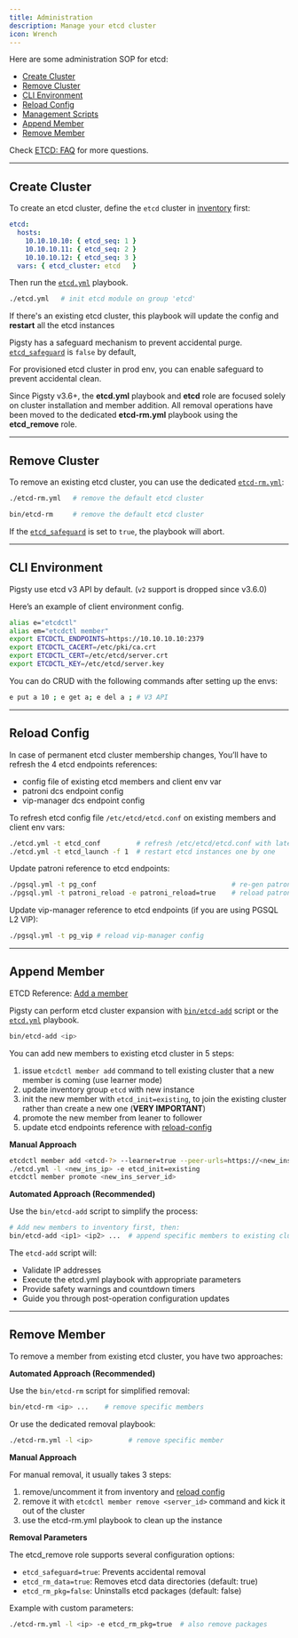 ```yaml
---
title: Administration
description: Manage your etcd cluster
icon: Wrench
---
```



Here are some administration SOP for etcd:

- [Create Cluster](#create-cluster)
- [Remove Cluster](#remove-cluster)
- [CLI Environment](#cli-environment)
- [Reload Config](#reload-config)
- [Management Scripts](#management-scripts)
- [Append Member](#append-member)
- [Remove Member](#remove-member)

Check [ETCD: FAQ](/etcd/faq) for more questions.


------

## Create Cluster

To create an etcd cluster, define the `etcd` cluster in [inventory](/config/inventory) first:

```yaml
etcd:
  hosts:
    10.10.10.10: { etcd_seq: 1 }
    10.10.10.11: { etcd_seq: 2 }
    10.10.10.12: { etcd_seq: 3 }
  vars: { etcd_cluster: etcd   }
```

Then run the [`etcd.yml`](/etcd/playbook/#etcdyml) playbook.

```bash
./etcd.yml   # init etcd module on group 'etcd'
```

If there's an existing etcd cluster, this playbook will update the config and **restart** all the etcd instances



Pigsty has a safeguard mechanism to prevent accidental purge. [`etcd_safeguard`](/etcd/param#etcd_safeguard) is `false` by default,

For provisioned etcd cluster in prod env, you can enable safeguard to prevent accidental clean.

<Callout title="Architecture Change: Pigsty v3.6+" type="info">

Since Pigsty v3.6+, the **etcd.yml** playbook and **etcd** role are focused solely on cluster installation and member addition. All removal operations have been moved to the dedicated **etcd-rm.yml** playbook using the **etcd_remove** role.

</Callout>



------

## Remove Cluster

To remove an existing etcd cluster, you can use the dedicated [`etcd-rm.yml`](/etcd/playbook/#etcdyml):

```bash tab="playbook"
./etcd-rm.yml   # remove the default etcd cluster
```
```bash tab="script"
bin/etcd-rm     # remove the default etcd cluster
```

If the [`etcd_safeguard`](/etcd/param#etcd_safeguard) is set to `true`, the playbook will abort.





------

## CLI Environment

Pigsty use etcd v3 API by default. (`v2` support is dropped since v3.6.0)

Here’s an example of client environment config.

```bash
alias e="etcdctl"
alias em="etcdctl member"
export ETCDCTL_ENDPOINTS=https://10.10.10.10:2379
export ETCDCTL_CACERT=/etc/pki/ca.crt
export ETCDCTL_CERT=/etc/etcd/server.crt
export ETCDCTL_KEY=/etc/etcd/server.key
```

You can do CRUD with the following commands after setting up the envs:

```bash
e put a 10 ; e get a; e del a ; # V3 API
```



------

## Reload Config

In case of permanent etcd cluster membership changes, You’ll have to refresh the 4 etcd endpoints references:

- config file of existing etcd members and client env var
- patroni dcs endpoint config
- vip-manager dcs endpoint config

To refresh etcd config file `/etc/etcd/etcd.conf` on existing members and client env vars:

```bash
./etcd.yml -t etcd_conf         # refresh /etc/etcd/etcd.conf with latest status
./etcd.yml -t etcd_launch -f 1  # restart etcd instances one by one
```

Update patroni reference to etcd endpoints:

```bash
./pgsql.yml -t pg_conf                                  # re-gen patroni config
./pgsql.yml -t patroni_reload -e patroni_reload=true    # reload patroni config
```

Update vip-manager reference to etcd endpoints (if you are using PGSQL L2 VIP):

```bash
./pgsql.yml -t pg_vip # reload vip-manager config
```





------

## Append Member

ETCD Reference: [Add a member](https://etcd.io/docs/v3.6/op-guide/runtime-configuration/#add-a-new-member)

Pigsty can perform etcd cluster expansion with [`bin/etcd-add`](https://github.com/pgsty/pigsty/blob/main/bin/etcd-add) script or the [`etcd.yml`](/etcd/playbook#etcdyml) playbook.

```bash
bin/etcd-add <ip>
```

You can add new members to existing etcd cluster in 5 steps:

1. issue `etcdctl member add` command to tell existing cluster that a new member is coming (use learner mode)
2. update inventory group `etcd` with new instance
3. init the new member with `etcd_init=existing`, to join the existing cluster rather than create a new one (**VERY IMPORTANT**)
4. promote the new member from leaner to follower
5. update etcd endpoints reference with [reload-config](#reload-config)

**Manual Approach**

```bash
etcdctl member add <etcd-?> --learner=true --peer-urls=https://<new_ins_ip>:2380
./etcd.yml -l <new_ins_ip> -e etcd_init=existing
etcdctl member promote <new_ins_server_id>
```

**Automated Approach (Recommended)**

Use the `bin/etcd-add` script to simplify the process:

```bash
# Add new members to inventory first, then:
bin/etcd-add <ip1> <ip2> ...  # append specific members to existing cluster
```

The `etcd-add` script will:
- Validate IP addresses
- Execute the etcd.yml playbook with appropriate parameters
- Provide safety warnings and countdown timers
- Guide you through post-operation configuration updates


------

## Remove Member

To remove a member from existing etcd cluster, you have two approaches:

**Automated Approach (Recommended)**

Use the `bin/etcd-rm` script for simplified removal:

```bash
bin/etcd-rm <ip> ...    # remove specific members
```

Or use the dedicated removal playbook:

```bash
./etcd-rm.yml -l <ip>         # remove specific member
```

**Manual Approach**

For manual removal, it usually takes 3 steps:

1. remove/uncomment it from inventory and [reload config](#reload-config)
2. remove it with `etcdctl member remove <server_id>` command and kick it out of the cluster
3. use the etcd-rm.yml playbook to clean up the instance

**Removal Parameters**

The etcd_remove role supports several configuration options:

- `etcd_safeguard=true`: Prevents accidental removal
- `etcd_rm_data=true`: Removes etcd data directories (default: true)
- `etcd_rm_pkg=false`: Uninstalls etcd packages (default: false)

Example with custom parameters:

```bash
./etcd-rm.yml -l <ip> -e etcd_rm_pkg=true  # also remove packages
```

